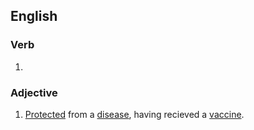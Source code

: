==English==

===Verb===
{{head|en|verb form}}

# {{en-past of|vaccinate}}

===Adjective===
{{en-adj}}

# [[protect|Protected]] from a [[disease]], having recieved a [[vaccine]].
#: {{ux|en|I'll come and see you again once I'm fully '''vaccinated'''.}}